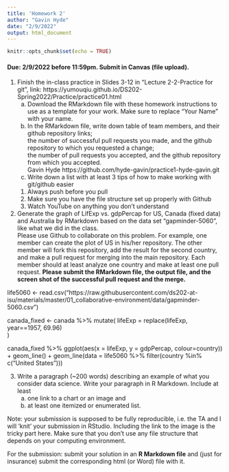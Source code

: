 ```yaml
---
title: 'Homework 2'
author: "Gavin Hyde"
date: "2/9/2022"
output: html_document
---
```


```r
knitr::opts_chunk$set(echo = TRUE)
```

#### Due: 2/9/2022 before 11:59pm. Submit in Canvas (file upload).

1. Finish the in-class practice in Slides 3-12 in "Lecture 2-2-Practice for git", link: https://yumouqiu.github.io/DS202-Spring2022/Practice/practice01.html  
    a. Download the RMarkdown file with these homework instructions to use as a template for your work. Make sure to replace "Your Name" with your name.  
    b. In the RMarkdown file, write down table of team members, and their github repository links;   
the number of successful pull requests you made, and the github repository to which you requested a change;  
the number of pull requests you accepted, and the github repository from which you accepted.  
Gavin Hyde https://github.com/hyde-gavin/practice1-hyde-gavin.git
    c. Write down a list with at least 3 tips of how to make working with git/github easier  
      1. Always push before you pull
      2. Make sure you have the file structure set up properly with Github
      3. Watch YouTube on anything you don't understand
      
2. Generate the graph of LifExp vs. gdpPercap for US, Canada (fixed data) and Australia by RMarkdown based on the data set "gapminder-5060", like what we did in the class.  
Please use Github to collaborate on this problem. For example, one member can create the plot of US in his/her repository. The other member will fork this repository, add the result for the second country, and make a pull request for merging into the main repository. Each member should at least analyze one country and make at least one pull request. **Please submit the RMarkdown file, the output file, and the screen shot of the successful pull request and the merge.**

life5060 <- read.csv("https://raw.githubusercontent.com/ds202-at-isu/materials/master/01_collaborative-environment/data/gapminder-5060.csv")


canada_fixed <- canada %>% mutate(
  lifeExp = replace(lifeExp, year==1957, 69.96)  
)


canada_fixed %>% 
  ggplot(aes(x = lifeExp, y = gdpPercap, colour=country)) + geom_line() +
  geom_line(data = life5060 %>% 
              filter(country %in% c("United States")))


3. Write a paragraph (~200 words) describing an example of what you consider data science. Write your paragraph in R Markdown. Include at least 
    a. one link to a chart or an image and 
    b. at least one itemized or enumerated list.
    

Note: your submission is supposed to be fully reproducible, i.e. the TA and I will 'knit' your submission in RStudio. Including the link to the image is the tricky part here. Make sure that you don't use any file structure that depends on your computing environment.


For the submission: submit your solution in an **R Markdown file** and (just for insurance) submit the corresponding html (or Word) file with it. 
